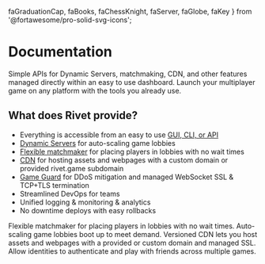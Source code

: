   faGraduationCap,
  faBooks,
  faChessKnight,
  faServer,
  faGlobe,
  faKey
} from '@fortawesome/pro-solid-svg-icons';

<HeroPattern />

# Documentation

Simple APIs for Dynamic Servers, matchmaking, CDN, and other features managed directly within an easy to use dashboard. Launch your multiplayer game on any platform with the tools you already use.

## What does Rivet provide?

- Everything is accessible from an easy to use [GUI, CLI, or API](/docs/general/gui-cli-api)
- [Dynamic Servers](/docs/serverless-lobbies/index) for auto-scaling game lobbies
- [Flexible matchmaker](/docs/matchmaker/index) for placing players in lobbies with no wait times
- [CDN](/docs/cdn) for hosting assets and webpages with a custom domain or provided rivet.game subdomain
- [Game Guard](/docs/serverless-lobbies/concepts/game-guard) for DDoS mitigation and managed WebSocket SSL & TCP+TLS termination
- Streamlined DevOps for teams
- Unified logging & monitoring & analytics
- No downtime deploys with easy rollbacks

<ResourceGroup>
  <Resource title='Libraries' icon={faBooks} href='/docs/general/libraries' />
  <Resource title='Matchmaker' icon={faChessKnight} href='/docs/matchmaker/index'>
    Flexible matchmaker for placing players in lobbies with no wait times.
  </Resource>
  <Resource
    title='Dynamic Servers'
    icon={faServer}
    iconType='duotone'
    href='/docs/serverless-lobbies/index'
  >
    Auto-scaling game lobbies boot up to meet demand.
  </Resource>
  <Resource title='CDN' icon={faGlobe} href='/docs/cdn'>
    Versioned CDN lets you host assets and webpages with a provided or custom domain and managed SSL.
  </Resource>
  <Resource title='Identity' icon={faKey} href='/docs/identity/index'>
    Allow identities to authenticate and play with friends across multiple games.
  </Resource>
</ResourceGroup>
